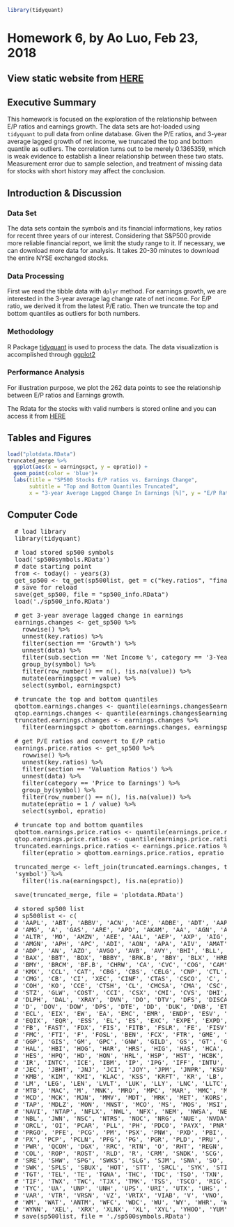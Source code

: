 ```r
library(tidyquant)
```
# Homework 6, by Ao Luo, Feb 23, 2018
## View static website from [HERE]()

## Executive Summary
This homework is focused on the exploration of the relationship between E/P ratios and earnings growth. The data sets are hot-loaded using `tidyquant` to pull data from online database. Given the P/E ratios, and 3-year average lagged growth of net income, we truncated the top and bottom quantile as outliers. The correlation turns out to be merely 0.1365359, which is weak evidence to establish a linear relationship between these two stats. Measurement error due to sample selection, and treatment of missing data for stocks with short history may affect the conclusion.

## Introduction & Discussion
### Data Set

The data sets contain the symbols and its financial informations, key ratios for recent three years of our interest. Considering that S&P500 provide more reliable financial report, we limit the study range to it. If necessary, we can download more data for analysis. It takes 20-30 minutes to download the entire NYSE exchanged stocks.

### Data Processing
First we read the tibble data with `dplyr` method. For earnings growth, we are interested in the 3-year average lag change rate of net income. For E/P ratio, we derived it from the latest P/E ratio. Then we truncate the top and bottom quantiles as outliers for both numbers.

### Methodology
R Package [tidyquant](https://business-science.github.io/tidyquant/) is used to process the data. The data visualization is accomplished through [ggplot2](https://cran.r-project.org/web/packages/ggplot2)

### Performance Analysis
For illustration purpose, we plot the 262 data points to see the relationship between E/P ratios and Earnings growth.

The Rdata for the stocks with valid numbers is stored online and you can access it from [HERE](https://drive.google.com/file/d/1XFM-CR2RPij48uT-OnASt4o4CYx6LIX9/view?usp=sharing)

## Tables and Figures
```r
load("plotdata.RData")
truncated_merge %>%
  ggplot(aes(x = earningspct, y = epratio)) +
  geom_point(color = 'blue')+
  labs(title = "SP500 Stocks E/P ratios vs. Earnings Change", 
       subtitle = "Top and Bottom Quantiles Truncated",
       x = "3-year Average Lagged Change In Earnings [%]", y = "E/P Ratio")
```

## Computer Code
<pre>
  # load library
  library(tidyquant)
  
  # load stored sp500 symbols
  load('sp500symbols.RData')
  # date starting point
  from <- today() - years(3)
  get_sp500 <- tq_get(sp500list, get = c("key.ratios", "financials"), from = from)
  # save for reload
  save(get_sp500, file = "sp500_info.RData")
  load('./sp500_info.RData')
  
  # get 3-year average lagged change in earnings
  earnings.changes <- get_sp500 %>%
    rowwise() %>%
    unnest(key.ratios) %>%
    filter(section == 'Growth') %>%
    unnest(data) %>%
    filter(sub.section == 'Net Income %', category == '3-Year Average') %>%
    group_by(symbol) %>%
    filter(row_number() == n(), !is.na(value)) %>%
    mutate(earningspct = value) %>%
    select(symbol, earningspct)
  
  # truncate the top and bottom quantiles
  qbottom.earnings.changes <- quantile(earnings.changes$earningspct,0.1)
  qtop.earnings.changes <- quantile(earnings.changes$earningspct, 0.9)
  truncated.earnings.changes <- earnings.changes %>%
    filter(earningspct > qbottom.earnings.changes, earningspct < qtop.earnings.changes)
  
  # get P/E ratios and convert to E/P ratio
  earnings.price.ratios <- get_sp500 %>%
    rowwise() %>%
    unnest(key.ratios) %>%
    filter(section == 'Valuation Ratios') %>%
    unnest(data) %>%
    filter(category == 'Price to Earnings') %>%
    group_by(symbol) %>%
    filter(row_number() == n(), !is.na(value)) %>%
    mutate(epratio = 1 / value) %>%
    select(symbol, epratio)
  
  # truncate top and bottom quantiles
  qbottom.earnings.price.ratios <- quantile(earnings.price.ratios$epratio,0.1)
  qtop.earnings.price.ratios <- quantile(earnings.price.ratios$epratio, 0.9)
  truncated.earnings.price.ratios <- earnings.price.ratios %>%
    filter(epratio > qbottom.earnings.price.ratios, epratio < qtop.earnings.price.ratios)
  
  truncated_merge <- left_join(truncated.earnings.changes, truncated.earnings.price.ratios, by =    
  'symbol') %>%
    filter(!is.na(earningspct), !is.na(epratio))
  
  save(truncated_merge, file = 'plotdata.RData')
  
  # stored sp500 list
  # sp500list <- c(
  # 'AAPL', 'ABT', 'ABBV', 'ACN', 'ACE', 'ADBE', 'ADT', 'AAP', 'AES', 'AET', 'AFL',
  # 'AMG', 'A', 'GAS', 'ARE', 'APD', 'AKAM', 'AA', 'AGN', 'ALXN', 'ALLE', 'ADS', 'ALL',
  # 'ALTR', 'MO', 'AMZN', 'AEE', 'AAL', 'AEP', 'AXP', 'AIG', 'AMT', 'AMP', 'ABC', 'AME',
  # 'AMGN', 'APH', 'APC', 'ADI', 'AON', 'APA', 'AIV', 'AMAT', 'ADM', 'AIZ', 'T', 'ADSK', 
  # 'ADP', 'AN', 'AZO', 'AVGO', 'AVB', 'AVY', 'BHI', 'BLL', 'BAC', 'BK', 'BCR', 'BXLT', 
  # 'BAX', 'BBT', 'BDX', 'BBBY', 'BRK.B', 'BBY', 'BLX', 'HRB', 'BA', 'BWA', 'BXP', 'BSX',
  # 'BMY', 'BRCM', 'BF.B', 'CHRW', 'CA', 'CVC', 'COG', 'CAM', 'CPB', 'COF', 'CAH', 'HSIC', 
  # 'KMX', 'CCL', 'CAT', 'CBG', 'CBS', 'CELG', 'CNP', 'CTL', 'CERN', 'CF', 'SCHW', 'CHK', 'CVX', 
  # 'CMG', 'CB', 'CI', 'XEC', 'CINF', 'CTAS', 'CSCO', 'C', 'CTXS', 'CLX', 'CME', 'CMS', 
  # 'COH', 'KO', 'CCE', 'CTSH', 'CL', 'CMCSA', 'CMA', 'CSC', 'CAG', 'COP', 'CNX', 'ED',
  # 'STZ', 'GLW', 'COST', 'CCI', 'CSX', 'CMI', 'CVS', 'DHI', 'DHR', 'DRI', 'DVA', 'DE', 
  # 'DLPH', 'DAL', 'XRAY', 'DVN', 'DO', 'DTV', 'DFS', 'DISCA', 'DISCK', 'DG', 'DLTR', 
  # 'D', 'DOV', 'DOW', 'DPS', 'DTE', 'DD', 'DUK', 'DNB', 'ETFC', 'EMN', 'ETN', 'EBAY',
  # 'ECL', 'EIX', 'EW', 'EA', 'EMC', 'EMR', 'ENDP', 'ESV', 'ETR', 'EOG', 'EQT', 'EFX',
  # 'EQIX', 'EQR', 'ESS', 'EL', 'ES', 'EXC', 'EXPE', 'EXPD', 'ESRX', 'XOM', 'FFIV', 
  # 'FB', 'FAST', 'FDX', 'FIS', 'FITB', 'FSLR', 'FE', 'FISV', 'FLIR', 'FLS', 'FLR', 
  # 'FMC', 'FTI', 'F', 'FOSL', 'BEN', 'FCX', 'FTR', 'GME', 'GPS', 'GRMN', 'GD', 'GE', 
  # 'GGP', 'GIS', 'GM', 'GPC', 'GNW', 'GILD', 'GS', 'GT', 'GOOGL', 'GOOG', 'GWW', 
  # 'HAL', 'HBI', 'HOG', 'HAR', 'HRS', 'HIG', 'HAS', 'HCA', 'HCP', 'HCN', 'HP', 
  # 'HES', 'HPQ', 'HD', 'HON', 'HRL', 'HSP', 'HST', 'HCBK', 'HUM', 'HBAN', 'ITW', 
  # 'IR', 'INTC', 'ICE', 'IBM', 'IP', 'IPG', 'IFF', 'INTU', 'ISRG', 'IVZ', 'IRM', 
  # 'JEC', 'JBHT', 'JNJ', 'JCI', 'JOY', 'JPM', 'JNPR', 'KSU', 'K', 'KEY', 'GMCR', 
  # 'KMB', 'KIM', 'KMI', 'KLAC', 'KSS', 'KRFT', 'KR', 'LB', 'LLL', 'LH', 'LRCX',
  # 'LM', 'LEG', 'LEN', 'LVLT', 'LUK', 'LLY', 'LNC', 'LLTC', 'LMT', 'L', 'LOW', 'LYB',
  # 'MTB', 'MAC', 'M', 'MNK', 'MRO', 'MPC', 'MAR', 'MMC', 'MLM', 'MAS', 'MA', 'MAT', 'MKC',
  # 'MCD', 'MCK', 'MJN', 'MMV', 'MDT', 'MRK', 'MET', 'KORS', 'MCHP', 'MU', 'MSFT', 'MHK', 
  # 'TAP', 'MDLZ', 'MON', 'MNST', 'MCO', 'MS', 'MOS', 'MSI', 'MUR', 'MYL', 'NDAQ', 'NOV', 
  # 'NAVI', 'NTAP', 'NFLX', 'NWL', 'NFX', 'NEM', 'NWSA', 'NEE', 'NLSN', 'NKE', 'NI', 'NE', 
  # 'NBL', 'JWN', 'NSC', 'NTRS', 'NOC', 'NRG', 'NUE', 'NVDA', 'ORLY', 'OXY', 'OMC', 'OKE', 
  # 'ORCL', 'OI', 'PCAR', 'PLL', 'PH', 'PDCO', 'PAYX', 'PNR', 'PBCT', 'POM', 'PEP', 'PKI', 
  # 'PRGO', 'PFE', 'PCG', 'PM', 'PSX', 'PNW', 'PXD', 'PBI', 'PCL', 'PNC', 'RL', 'PPG', 'PPL',
  # 'PX', 'PCP', 'PCLN', 'PFG', 'PG', 'PGR', 'PLD', 'PRU', 'PEG', 'PSA', 'PHM', 'PVH', 'QRVO', 
  # 'PWR', 'QCOM', 'DGX', 'RRC', 'RTN', 'O', 'RHT', 'REGN', 'RF', 'RSG', 'RAI', 'RHI', 'ROK', 
  # 'COL', 'ROP', 'ROST', 'RLD', 'R', 'CRM', 'SNDK', 'SCG', 'SLB', 'SNI', 'STX', 'SEE',
  # 'SRE', 'SHW', 'SPG', 'SWKS', 'SLG', 'SJM', 'SNA', 'SO', 'LUV', 'SWN', 'SE', 'STJ', 
  # 'SWK', 'SPLS', 'SBUX', 'HOT', 'STT', 'SRCL', 'SYK', 'STI', 'SYMC', 'SYY', 'TROW', 
  # 'TGT', 'TEL', 'TE', 'TGNA', 'THC', 'TDC', 'TSO', 'TXN', 'TXT', 'HSY', 'TRV', 'TMO', 
  # 'TIF', 'TWX', 'TWC', 'TJX', 'TMK', 'TSS', 'TSCO', 'RIG', 'TRIP', 'FOXA', 'TSN', 
  # 'TYC', 'UA', 'UNP', 'UNH', 'UPS', 'URI', 'UTX', 'UHS', 'UNM', 'URBN', 'VFC', 'VLO',
  # 'VAR', 'VTR', 'VRSN', 'VZ', 'VRTX', 'VIAB', 'V', 'VNO', 'VMC', 'WMT', 'WBA', 'DIS', 
  # 'WM', 'WAT', 'ANTM', 'WFC', 'WDC', 'WU', 'WY', 'WHR', 'WFM', 'WMB', 'WEC', 'WYN', 
  # 'WYNN', 'XEL', 'XRX', 'XLNX', 'XL', 'XYL', 'YHOO', 'YUM', 'ZBH', 'ZION', 'ZTS')
  # save(sp500list, file = './sp500symbols.RData')
</pre>